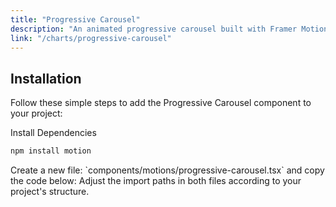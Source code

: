 ```yaml
---
title: "Progressive Carousel"
description: "An animated progressive carousel built with Framer Motion, offering smooth and dynamic transitions between items."
link: "/charts/progressive-carousel"
---
```


<ComponentPreview name="progressive-carousel-demo" />

## Installation

Follow these simple steps to add the Progressive Carousel component to your project:

<Steps>

<Step>
Install Dependencies
</Step>

```bash
npm install motion
```

<Step>
Create a new file: `components/motions/progressive-carousel.tsx` and copy the code below:
</Step>

<CollapsibleSource name="progressive-carousel" />

<Step>
    Adjust the import paths in both files according to your project's structure.
</Step>

</Steps>
